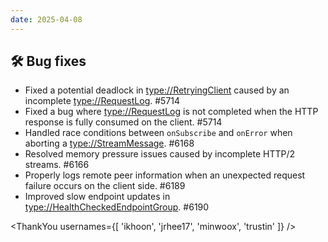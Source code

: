 ```yaml
---
date: 2025-04-08
---
```


## 🛠️ Bug fixes

- Fixed a potential deadlock in <type://RetryingClient> caused by an incomplete <type://RequestLog>. #5714
- Fixed a bug where <type://RequestLog> is not completed when the HTTP response is fully consumed on the client. #5714
- Handled race conditions between `onSubscribe` and `onError` when aborting a <type://StreamMessage>. #6168
- Resolved memory pressure issues caused by incomplete HTTP/2 streams. #6166
- Properly logs remote peer information when an unexpected request failure occurs on the client side. #6189
- Improved slow endpoint updates in <type://HealthCheckedEndpointGroup>. #6190

<ThankYou usernames={[
  'ikhoon',
  'jrhee17',
  'minwoox',
  'trustin'
]} />
